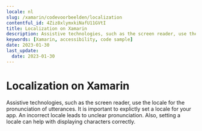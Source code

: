 ```yaml
---
locale: nl
slug: /xamarin/codevoorbeelden/localization
contentful_id: 4Ziz8xlymxkiNafU11GVtI
title: Localization on Xamarin
description: Assistive technologies, such as the screen reader, use the locale for the pronunciation of utterances.
keywords: [Xamarin, accessibility, code sample]
date: 2023-01-30
last_update:
  date: 2023-01-30
---
```


# Localization on Xamarin

Assistive technologies, such as the screen reader, use the locale for the pronunciation of utterances. It is important to explictly set a locale for your app. An incorrect locale leads to unclear pronunciation. Also, setting a locale can help with displaying characters correctly.

<CodeSample id="text-localization" locale="nl" platform="xamarin"/>
